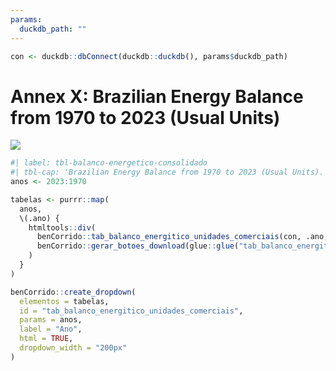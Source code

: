 ```yaml
---
params:
  duckdb_path: ""
---
```


```r
con <- duckdb::dbConnect(duckdb::duckdb(), params$duckdb_path)
```

# Annex X: Brazilian Energy Balance from 1970 to 2023 (Usual Units) {-}

![](../img/capas/imagem_cap_anexo.png)

```r
#| label: tbl-balanco-energetico-consolidado
#| tbl-cap: 'Brazilian Energy Balance from 1970 to 2023 (Usual Units).'
anos <- 2023:1970

tabelas <- purrr::map(
  anos,
  \(.ano) {
    htmltools::div(
      benCorrido::tab_balanco_energitico_unidades_comerciais(con, .ano, lab1 = "", lang = "en"),
      benCorrido::gerar_botoes_download(glue::glue("tab_balanco_energitico_unidades_comerciais_{.ano}"), lang = "en")
    )
  }
)

benCorrido::create_dropdown(
  elementos = tabelas,
  id = "tab_balanco_energitico_unidades_comerciais",
  params = anos,
  label = "Ano",
  html = TRUE,
  dropdown_width = "200px"
)
```